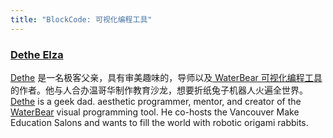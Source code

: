 ```yaml
---
title: "BlockCode: 可视化编程工具"
---
```


### [Dethe Elza](https://twitter.com/dethe)


[Dethe](https://twitter.com/dethe) 是一名极客父亲，具有审美趣味的，导师以及[ WaterBear 可视化编程工具](http://waterbearlang.com/)
的作者。他与人合办温哥华制作教育沙龙，想要折纸兔子机器人火遍全世界。
[Dethe](https://twitter.com/dethe) is a geek dad. aesthetic programmer, mentor, and creator of the [WaterBear](http://waterbearlang.com/) visual programming tool. He co-hosts the Vancouver Make Education Salons and wants to fill the world with robotic origami rabbits.


